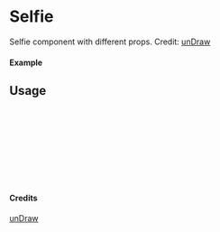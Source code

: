 
<Meta of={Selfie} title="unDraw/Selfie" />

# Selfie

Selfie component with different props.
Credit: [unDraw](https://undraw.co/illustrations)

#### Example

<Canvas of={Selfie.Primary} />

## Usage

```ts
import { Selfie } from "yadl-ui";

const Example = () => {
  return (
      <Selfie />
  );
};

export default Example;
```

#### Credits
[unDraw](https://undraw.co/illustrations)
